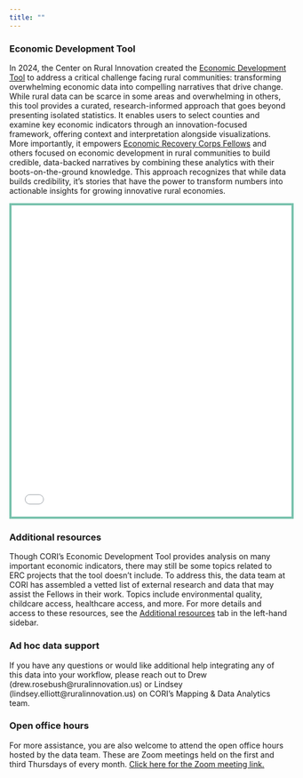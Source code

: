 ```yaml
---
title: ""
---
```


### Economic Development Tool

In 2024, the Center on Rural Innovation created the [Economic Development Tool](https://erc-tool.ruralinnovation.us/){.external target="_blank"} to address a critical challenge facing rural communities: transforming overwhelming economic data into compelling narratives that drive change. While rural data can be scarce in some areas and overwhelming in others, this tool provides a curated, research-informed approach that goes beyond presenting isolated statistics. It enables users to select counties and examine key economic indicators through an innovation-focused framework, offering context and interpretation alongside visualizations. More importantly, it empowers [Economic Recovery Corps Fellows](https://economicrecoverycorps.org/fellows/){.external target="_blank"} and others focused on economic development in rural communities to build credible, data-backed narratives by combining these analytics with their boots-on-the-ground knowledge. This approach recognizes that while data builds credibility, it's stories that have the power to transform numbers into actionable insights for growing innovative rural economies.

```{=html}
<style>
  .prez {
    border: 4px solid #78c2ad;
    margin: 0;
    max-width: 100%;
    width: 100%;
    height: 60vw;
    max-height: 560px;
  }
</style>
```

![](docs/Final_Data_Storytelling_for_Rural_Change_Presentation.pdf){.prez}

### Additional resources

Though CORI's Economic Development Tool provides analysis on many important economic indicators, there may still be some topics related to ERC projects that the tool doesn't include.  To address this, the data team at CORI has assembled a vetted list of external research and data that may assist the Fellows in their work.  Topics include environmental quality, childcare access, healthcare access, and more.  For more details and access to these resources, see the [Additional resources](themes/intro.qmd) tab in the left-hand sidebar.  


### Ad hoc data support

If you have any questions or would like additional help integrating any of this data into your workflow, please reach out to Drew (drew.rosebush@ruralinnovation.us) or Lindsey (lindsey.elliott@ruralinnovation.us) on CORI's Mapping & Data Analytics team.  

### Open office hours

For more assistance, you are also welcome to attend the open office hours hosted by the data team.  These are Zoom meetings held on the first and third Thursdays of every month.  [Click here for the Zoom meeting link.](hhttps://us02web.zoom.us/j/87122922871?pwd=nLcutNuvzl6muuAXELwUC3nbMpHwHC.1&jst=2){.external target="_blank"}
